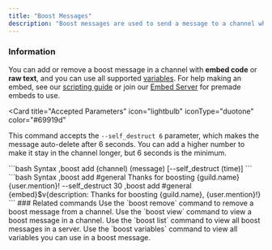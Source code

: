 ```yaml
---
title: "Boost Messages"
description: "Boost messages are used to send a message to a channel when a user boosts your server."
---
```


### Information

You can add or remove a boost message in a channel with **embed code** or **raw text**, and you can use all supported [variables](/extras/variables). For help making an embed, see our [scripting guide](/guides/embed/scripting) or join our [Embed Server](https://discord.gg/embeds) for premade embeds to use.

<Card
  title="Accepted Parameters"
  icon="lightbulb"
  iconType="duotone"
  color="#69919d"
>
  This command accepts the `--self_destruct 6` parameter, which makes the
  message auto-delete after 6 seconds. You can add a higher number to make it
  stay in the channel longer, but 6 seconds is the minimum.
</Card>

<CodeGroup>
```bash Syntax
,boost add (channel) (message) [--self_destruct (time)]
```
```bash Syntax
,boost add #general Thanks for boosting {guild.name} {user.mention}! --self_destruct 30
,boost add #general {embed}$v{description: Thanks for boosting {guild.name}, {user.mention}!}
```
</CodeGroup>
### Related commands

<AccordionGroup>
  <Accordion title="Remove a boost message">
    Use the `boost remove` command to remove a boost message from a channel.
  </Accordion>
  <Accordion title="View a boost message">
    Use the `boost view` command to view a boost message in a channel.
  </Accordion>
  <Accordion title="List all boost messages">
    Use the `boost list` command to view all boost messages in a server.
  </Accordion>
  <Accordion title="View all variables">
    Use the `boost variables` command to view all variables you can use in a
    boost message.
  </Accordion>
</AccordionGroup>
